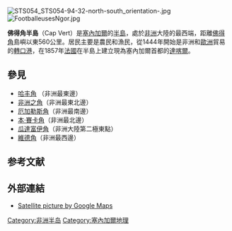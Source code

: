 {{coord|14|44|41|N|17|31|13|W|region:SN_type:landmark|display=title}}
{{noteTA
|1=zh-hans:达喀尔;zh-hk:達喀爾;zh-tw:達卡;
}}
[[File:STS054_STS054-94-32-north-south_orientation-.jpg|thumb]]
[[File:FootballeusesNgor.jpg|thumb]]

'''佛得角半島'''（Cap Vert）是[[塞內加爾|塞內加爾]]的[[半島|半島]]，處於[[非洲|非洲]]大陸的最西端，距離[[佛得角|佛得角]]島嶼以東560公里。居民主要是農民和漁民，從1444年開始是非洲和[[歐洲|歐洲]]貿易的[[轉口港|轉口港]]，在1857年[[法國|法國]]在半島上建立現為塞內加爾首都的[[達喀爾|達喀爾]]。

== 參見 ==
* [[哈丰角|哈丰角]] （非洲最東邊）
* [[非洲之角|非洲之角]]（非洲最東北邊）
* [[厄加勒斯角|厄加勒斯角]]（非洲最南邊）
* [[本·賽卡角|本·賽卡角]]（非洲最北邊）
* [[瓜達富伊角|瓜達富伊角]]（非洲大陸第二極東點）
* [[佛得角半島|維德角]]（非洲最西邊）

== 参考文献 ==
{{Reflist}}

== 外部連結 ==
* [http://maps.google.com/maps?ll=14.726830,-17.417793&spn=0.166014,0.234180&t=k&hl=en Satellite picture by Google Maps] {{Wayback|url=http://maps.google.com/maps?ll=14.726830,-17.417793&spn=0.166014,0.234180&t=k&hl=en |date=20110804214829 }}

[[Category:非洲半岛|Category:非洲半岛]]
[[Category:塞內加爾地理|Category:塞內加爾地理]]

{{Africa-geo-stub}}